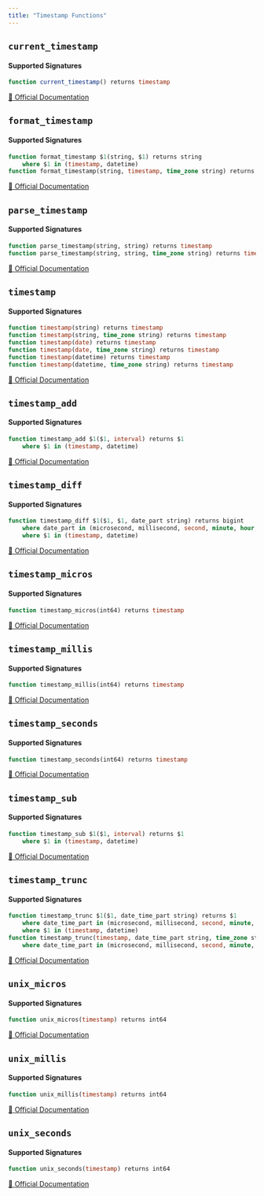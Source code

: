 ```yaml
---
title: "Timestamp Functions"
---
```


## `current_timestamp`

#### Supported Signatures
```sql
function current_timestamp() returns timestamp
```
[🔗 Official Documentation](https://cloud.google.com/bigquery/docs/reference/standard-sql/functions-and-operators#current_timestamp)

## `format_timestamp`

#### Supported Signatures
```sql
function format_timestamp $1(string, $1) returns string
	where $1 in (timestamp, datetime)
function format_timestamp(string, timestamp, time_zone string) returns string
```
[🔗 Official Documentation](https://cloud.google.com/bigquery/docs/reference/standard-sql/functions-and-operators#format_timestamp)

## `parse_timestamp`

#### Supported Signatures
```sql
function parse_timestamp(string, string) returns timestamp
function parse_timestamp(string, string, time_zone string) returns timestamp
```
[🔗 Official Documentation](https://cloud.google.com/bigquery/docs/reference/standard-sql/functions-and-operators#parse_timestamp)

## `timestamp`

#### Supported Signatures
```sql
function timestamp(string) returns timestamp
function timestamp(string, time_zone string) returns timestamp
function timestamp(date) returns timestamp
function timestamp(date, time_zone string) returns timestamp
function timestamp(datetime) returns timestamp
function timestamp(datetime, time_zone string) returns timestamp
```
[🔗 Official Documentation](https://cloud.google.com/bigquery/docs/reference/standard-sql/functions-and-operators#timestamp)

## `timestamp_add`

#### Supported Signatures
```sql
function timestamp_add $1($1, interval) returns $1
	where $1 in (timestamp, datetime)
```
[🔗 Official Documentation](https://cloud.google.com/bigquery/docs/reference/standard-sql/functions-and-operators#timestamp_add)

## `timestamp_diff`

#### Supported Signatures
```sql
function timestamp_diff $1($1, $1, date_part string) returns bigint
	where date_part in (microsecond, millisecond, second, minute, hour, day, week, month, quarter, year)
	where $1 in (timestamp, datetime)
```
[🔗 Official Documentation](https://cloud.google.com/bigquery/docs/reference/standard-sql/functions-and-operators#timestamp_diff)

## `timestamp_micros`

#### Supported Signatures
```sql
function timestamp_micros(int64) returns timestamp
```
[🔗 Official Documentation](https://cloud.google.com/bigquery/docs/reference/standard-sql/functions-and-operators#timestamp_micros)

## `timestamp_millis`

#### Supported Signatures
```sql
function timestamp_millis(int64) returns timestamp
```
[🔗 Official Documentation](https://cloud.google.com/bigquery/docs/reference/standard-sql/functions-and-operators#timestamp_millis)

## `timestamp_seconds`

#### Supported Signatures
```sql
function timestamp_seconds(int64) returns timestamp
```
[🔗 Official Documentation](https://cloud.google.com/bigquery/docs/reference/standard-sql/functions-and-operators#timestamp_seconds)

## `timestamp_sub`

#### Supported Signatures
```sql
function timestamp_sub $1($1, interval) returns $1
	where $1 in (timestamp, datetime)
```
[🔗 Official Documentation](https://cloud.google.com/bigquery/docs/reference/standard-sql/functions-and-operators#timestamp_sub)

## `timestamp_trunc`

#### Supported Signatures
```sql
function timestamp_trunc $1($1, date_time_part string) returns $1
	where date_time_part in (microsecond, millisecond, second, minute, hour, day, week, week(monday), week(tuesday), week(wednesday), week(thursday), week(friday), week(saturday), week(sunday), isoweek, month, quarter, year, isoyear)
	where $1 in (timestamp, datetime)
function timestamp_trunc(timestamp, date_time_part string, time_zone string) returns timestamp
	where date_time_part in (microsecond, millisecond, second, minute, hour, day, week, week(monday), week(tuesday), week(wednesday), week(thursday), week(friday), week(saturday), week(sunday), isoweek, month, quarter, year, isoyear)
```
[🔗 Official Documentation](https://cloud.google.com/bigquery/docs/reference/standard-sql/functions-and-operators#timestamp_trunc)

## `unix_micros`

#### Supported Signatures
```sql
function unix_micros(timestamp) returns int64
```
[🔗 Official Documentation](https://cloud.google.com/bigquery/docs/reference/standard-sql/functions-and-operators#unix_micros)

## `unix_millis`

#### Supported Signatures
```sql
function unix_millis(timestamp) returns int64
```
[🔗 Official Documentation](https://cloud.google.com/bigquery/docs/reference/standard-sql/functions-and-operators#unix_millis)

## `unix_seconds`

#### Supported Signatures
```sql
function unix_seconds(timestamp) returns int64
```
[🔗 Official Documentation](https://cloud.google.com/bigquery/docs/reference/standard-sql/functions-and-operators#unix_seconds)


